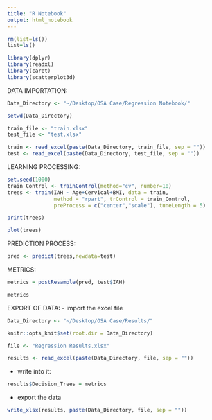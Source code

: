 ```yaml
---
title: "R Notebook"
output: html_notebook
---
```



```r
rm(list=ls())
list=ls()
```

```r
library(dplyr)
library(readxl)
library(caret)
library(scatterplot3d)
```

DATA IMPORTATION:
```r
Data_Directory <- "~/Desktop/OSA Case/Regression Notebook/"

setwd(Data_Directory)

train_file <- "train.xlsx"
test_file <- "test.xlsx"

train <- read_excel(paste(Data_Directory, train_file, sep = ""))
test <- read_excel(paste(Data_Directory, test_file, sep = ""))
```

LEARNING PROCESSING:
```r
set.seed(1000)
train_Control <- trainControl(method="cv", number=10)
trees <- train(IAH ~ Age+Cervical+BMI, data = train,
               method = "rpart", trControl = train_Control, 
               preProcess = c("center","scale"), tuneLength = 5)

print(trees)
```

```r
plot(trees)
```

PREDICTION PROCESS:
```r
pred <- predict(trees,newdata=test)
```

METRICS:
```r
metrics = postResample(pred, test$IAH)

metrics
```


EXPORT OF DATA:
- import the excel file
```r
Data_Directory <- "~/Desktop/OSA Case/Results/"

knitr::opts_knit$set(root.dir = Data_Directory)

file <- "Regression Results.xlsx"

results <- read_excel(paste(Data_Directory, file, sep = ""))
```

- write into it:
```r
results$Decision_Trees = metrics
```

- export the data 
```r
write_xlsx(results, paste(Data_Directory, file, sep = ""))
```
